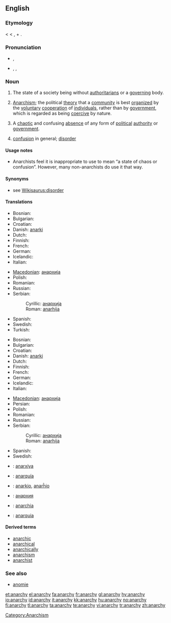 {{rfc|the heat is now off. Time to clean up and unprotect}}
==English==
{{wikipedia}}

===Etymology===
{{NL.}} {{term|anarchia}} < {{AGr.}} {{term|sc=polytonic|ἀναρχία|tr=anarchía}} < {{term|sc=polytonic|ἀν-|tr=an-||not}}, + {{term|sc=polytonic|ἀρχός|tr=archos||ruler, authority}}.

===Pronunciation===
* {{a|UK}} {{IPA|/ˈænəki/}}, {{SAMPA|/"{n@ki/}}
* {{a|US}} {{enPR|ănʹər-kē}}, {{IPA|/ˈænɚki/}}, {{SAMPA|/"{n@`ki/}}

===Noun===
{{en-noun|anarchies|-}}

# {{uncountable}} The state of a society being without [[authoritarians]] or a [[govern]]ing body.
# {{uncountable}} [[anarchism|Anarchism]]; the political [[theory]] that a [[community]] is best [[organize|organized]] by the [[voluntary]] [[cooperation]] of [[individual]]s, rather than by [[government]], which is regarded as being [[coercive]] by nature.
# {{countable}} A [[chaotic]] and confusing [[absence]] of any form of [[political]] [[authority]] or [[government]].
# [[confusion]] in general; [[disorder]]

====Usage notes====
{{unreferenced}}
* {{sense|confusion in general}} Anarchists feel it is inappropriate to use {{term|anarchy}} to mean “a state of chaos or confusion”. However, many non-anarchists do use it that way.

{{seeCites}}

====Synonyms====
* see [[Wikisaurus:disorder]]

====Translations====
{{trans-top|absence of any form of political authority or government}}
* Bosnian: {{t-|bs|anarhija|f}}
* Bulgarian: {{t+|bg|анархия|f|sc=Cyrl}}
* Croatian: {{t-|hr|anarhija|f}}
* Danish: [[anarki]] {{g|Danish}}
* Dutch: {{t-|nl|anarchie|f}}
* Finnish: {{t+|fi|anarkia}}
* French: {{t+|fr|anarchie|f}}
* German: {{t+|de|Anarchie|f}}
* Icelandic: {{t-|is|stjórnleysi|n}}
* Italian: {{t+|it|anarchia|f}}
{{trans-mid}}
* [[Macedonian]]: [[анархија]] {{f}}
* Polish: {{t+|pl|anarchia}}
* Romanian: {{t-|ro|anarhie}}
* Russian: {{t+|ru|анархия|f|tr=anárχija|sc=Cyrl}}
* Serbian:
*: Cyrillic: [[анархија]] {{f}}
*: Roman: [[anarhija]] {{f}}
* Spanish: {{t+|es|anarquía|f}}
* Swedish: {{t+|sv|anarki|c}}
* Turkish: {{t+|tr|anarşi}}
{{trans-bottom}}

{{trans-top|political disorder and confusion}}
* Bosnian: {{t-|bs|anarhija|f}}
* Bulgarian: {{t+|bg|анархия|f|sc=Cyrl}}
* Croatian: {{t-|hr|anarhija|f}}
* Danish: [[anarki]] {{g|Danish}}
* Dutch: {{t-|nl|anarchie|f}}
* Finnish: {{t+|fi|anarkia}}
* French: {{t+|fr|anarchie|f}}
* German: {{t+|de|Anarchie|f}}
* Icelandic: {{t-|is|stjórnleysi|n}}
* Italian: {{t+|it|anarchia|f}}
{{trans-mid}}
* [[Macedonian]]: [[анархија]] {{f}}
* Persian: {{fa-Arab|[[هرج و مرج]]}}
* Polish: {{t+|pl|anarchia}}
* Romanian: {{t-|ro|anarhie}}
* Russian: {{t+|ru|анархия|f|tr=anárχija|sc=Cyrl}}
* Serbian:
*: Cyrillic: [[анархија]] {{f}}
*: Roman: [[anarhija]] {{f}}
* Spanish: {{t+|es|anarquía|f}}
* Swedish: {{t+|sv|anarki|c}}
{{trans-bottom}}

{{checktrans-top}}
* {{ttbc|Azeri}}: [[anarxiya]]
* {{ttbc|Catalan}}: [[anarquía]] {{f}}
* {{ttbc|Esperanto}}: [[anarkio]], [[anarĥio]]
{{trans-mid}}
* {{ttbc|Kyrgyz}}: [[анархия]]
* {{ttbc|Latin}}: [[anarchia]] {{f}}
* {{ttbc|Portuguese}}: [[anarquia]] {{f}}
{{trans-bottom}}

====Derived terms====
* [[anarchic]]
* [[anarchical]]
* [[anarchically]]
* [[anarchism]]
* [[anarchist]]

===See also===
* [[anomie]]

[[Category:Anarchism]]

[[et:anarchy]]
[[el:anarchy]]
[[fa:anarchy]]
[[fr:anarchy]]
[[gl:anarchy]]
[[hy:anarchy]]
[[io:anarchy]]
[[id:anarchy]]
[[it:anarchy]]
[[kk:anarchy]]
[[hu:anarchy]]
[[no:anarchy]]
[[fi:anarchy]]
[[tl:anarchy]]
[[ta:anarchy]]
[[te:anarchy]]
[[vi:anarchy]]
[[tr:anarchy]]
[[zh:anarchy]]